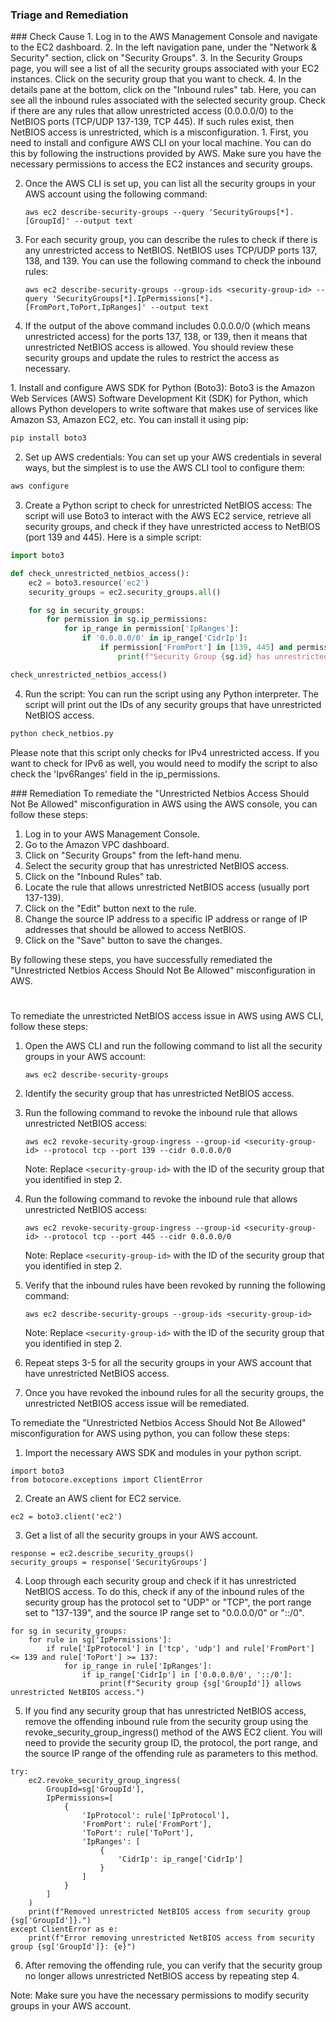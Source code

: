 
### Triage and Remediation
<Tabs>

<Tab title='Cause'>
### Check Cause
<AccordionGroup>
<Accordion title='Using Console' defaultOpen='true'>
1. Log in to the AWS Management Console and navigate to the EC2 dashboard.
2. In the left navigation pane, under the "Network & Security" section, click on "Security Groups".
3. In the Security Groups page, you will see a list of all the security groups associated with your EC2 instances. Click on the security group that you want to check.
4. In the details pane at the bottom, click on the "Inbound rules" tab. Here, you can see all the inbound rules associated with the selected security group. Check if there are any rules that allow unrestricted access (0.0.0.0/0) to the NetBIOS ports (TCP/UDP 137-139, TCP 445). If such rules exist, then NetBIOS access is unrestricted, which is a misconfiguration.
</Accordion>

<Accordion title='Using CLI'>
1. First, you need to install and configure AWS CLI on your local machine. You can do this by following the instructions provided by AWS. Make sure you have the necessary permissions to access the EC2 instances and security groups.

2. Once the AWS CLI is set up, you can list all the security groups in your AWS account using the following command:

   ```
   aws ec2 describe-security-groups --query 'SecurityGroups[*].[GroupId]' --output text
   ```

3. For each security group, you can describe the rules to check if there is any unrestricted access to NetBIOS. NetBIOS uses TCP/UDP ports 137, 138, and 139. You can use the following command to check the inbound rules:

   ```
   aws ec2 describe-security-groups --group-ids <security-group-id> --query 'SecurityGroups[*].IpPermissions[*].[FromPort,ToPort,IpRanges]' --output text
   ```

4. If the output of the above command includes 0.0.0.0/0 (which means unrestricted access) for the ports 137, 138, or 139, then it means that unrestricted NetBIOS access is allowed. You should review these security groups and update the rules to restrict the access as necessary.
</Accordion>

<Accordion title='Using Python'>
1. Install and configure AWS SDK for Python (Boto3): Boto3 is the Amazon Web Services (AWS) Software Development Kit (SDK) for Python, which allows Python developers to write software that makes use of services like Amazon S3, Amazon EC2, etc. You can install it using pip:

```python
pip install boto3
```

2. Set up AWS credentials: You can set up your AWS credentials in several ways, but the simplest is to use the AWS CLI tool to configure them:

```bash
aws configure
```

3. Create a Python script to check for unrestricted NetBIOS access: The script will use Boto3 to interact with the AWS EC2 service, retrieve all security groups, and check if they have unrestricted access to NetBIOS (port 139 and 445). Here is a simple script:

```python
import boto3

def check_unrestricted_netbios_access():
    ec2 = boto3.resource('ec2')
    security_groups = ec2.security_groups.all()

    for sg in security_groups:
        for permission in sg.ip_permissions:
            for ip_range in permission['IpRanges']:
                if '0.0.0.0/0' in ip_range['CidrIp']:
                    if permission['FromPort'] in [139, 445] and permission['ToPort'] in [139, 445]:
                        print(f"Security Group {sg.id} has unrestricted NetBIOS access.")

check_unrestricted_netbios_access()
```

4. Run the script: You can run the script using any Python interpreter. The script will print out the IDs of any security groups that have unrestricted NetBIOS access.

```bash
python check_netbios.py
```

Please note that this script only checks for IPv4 unrestricted access. If you want to check for IPv6 as well, you would need to modify the script to also check the 'Ipv6Ranges' field in the ip_permissions.
</Accordion>

</AccordionGroup>
</Tab>
<Tab title='Remediation'>
### Remediation

<AccordionGroup>
<Accordion title='Using Console' defaultOpen='true'>
To remediate the "Unrestricted Netbios Access Should Not Be Allowed" misconfiguration in AWS using the AWS console, you can follow these steps:

1. Log in to your AWS Management Console.
2. Go to the Amazon VPC dashboard.
3. Click on "Security Groups" from the left-hand menu.
4. Select the security group that has unrestricted NetBIOS access.
5. Click on the "Inbound Rules" tab.
6. Locate the rule that allows unrestricted NetBIOS access (usually port 137-139).
7. Click on the "Edit" button next to the rule.
8. Change the source IP address to a specific IP address or range of IP addresses that should be allowed to access NetBIOS.
9. Click on the "Save" button to save the changes.

By following these steps, you have successfully remediated the "Unrestricted Netbios Access Should Not Be Allowed" misconfiguration in AWS.

#
</Accordion>

<Accordion title='Using CLI'>
To remediate the unrestricted NetBIOS access issue in AWS using AWS CLI, follow these steps:

1. Open the AWS CLI and run the following command to list all the security groups in your AWS account:

   ```
   aws ec2 describe-security-groups
   ```

2. Identify the security group that has unrestricted NetBIOS access.

3. Run the following command to revoke the inbound rule that allows unrestricted NetBIOS access:

   ```
   aws ec2 revoke-security-group-ingress --group-id <security-group-id> --protocol tcp --port 139 --cidr 0.0.0.0/0
   ```

   Note: Replace `<security-group-id>` with the ID of the security group that you identified in step 2.

4. Run the following command to revoke the inbound rule that allows unrestricted NetBIOS access:

   ```
   aws ec2 revoke-security-group-ingress --group-id <security-group-id> --protocol tcp --port 445 --cidr 0.0.0.0/0
   ```

   Note: Replace `<security-group-id>` with the ID of the security group that you identified in step 2.

5. Verify that the inbound rules have been revoked by running the following command:

   ```
   aws ec2 describe-security-groups --group-ids <security-group-id>
   ```

   Note: Replace `<security-group-id>` with the ID of the security group that you identified in step 2.

6. Repeat steps 3-5 for all the security groups in your AWS account that have unrestricted NetBIOS access.

7. Once you have revoked the inbound rules for all the security groups, the unrestricted NetBIOS access issue will be remediated.
</Accordion>

<Accordion title='Using Python'>
To remediate the "Unrestricted Netbios Access Should Not Be Allowed" misconfiguration for AWS using python, you can follow these steps:

1. Import the necessary AWS SDK and modules in your python script.
```
import boto3
from botocore.exceptions import ClientError
```

2. Create an AWS client for EC2 service.
```
ec2 = boto3.client('ec2')
```

3. Get a list of all the security groups in your AWS account.
```
response = ec2.describe_security_groups()
security_groups = response['SecurityGroups']
```

4. Loop through each security group and check if it has unrestricted NetBIOS access. To do this, check if any of the inbound rules of the security group has the protocol set to "UDP" or "TCP", the port range set to "137-139", and the source IP range set to "0.0.0.0/0" or "::/0".
```
for sg in security_groups:
    for rule in sg['IpPermissions']:
        if rule['IpProtocol'] in ['tcp', 'udp'] and rule['FromPort'] <= 139 and rule['ToPort'] >= 137:
            for ip_range in rule['IpRanges']:
                if ip_range['CidrIp'] in ['0.0.0.0/0', '::/0']:
                    print(f"Security group {sg['GroupId']} allows unrestricted NetBIOS access.")
```

5. If you find any security group that has unrestricted NetBIOS access, remove the offending inbound rule from the security group using the revoke_security_group_ingress() method of the AWS EC2 client. You will need to provide the security group ID, the protocol, the port range, and the source IP range of the offending rule as parameters to this method.
```
try:
    ec2.revoke_security_group_ingress(
        GroupId=sg['GroupId'],
        IpPermissions=[
            {
                'IpProtocol': rule['IpProtocol'],
                'FromPort': rule['FromPort'],
                'ToPort': rule['ToPort'],
                'IpRanges': [
                    {
                        'CidrIp': ip_range['CidrIp']
                    }
                ]
            }
        ]
    )
    print(f"Removed unrestricted NetBIOS access from security group {sg['GroupId']}.")
except ClientError as e:
    print(f"Error removing unrestricted NetBIOS access from security group {sg['GroupId']}: {e}")
```

6. After removing the offending rule, you can verify that the security group no longer allows unrestricted NetBIOS access by repeating step 4.

Note: Make sure you have the necessary permissions to modify security groups in your AWS account.
</Accordion>

</AccordionGroup>
</Tab>
</Tabs>
